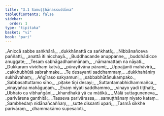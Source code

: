 ```yaml
---
title: "3.1 Samuṭṭhānassuddāna"
tableOfContents: false
sidebar:
  order: 1
type: "tipitaka"
basket: "vi"
book: "pari"
---
```



<DynamicBreadcrumb />

<Division number="257" book="pari" bookNo="5" page="157">

<Paragraph number="1076" type="verses" book="pari">
_Aniccā sabbe saṅkhārā,_  
_dukkhānattā ca saṅkhatā;_  
_Nibbānañceva paññatti,_  
_anattā iti nicchayā._  

</Paragraph>

<Paragraph number="1077" type="verses" book="pari">
_Buddhacande anuppanne,_  
_buddhādicce anuggate;_  
_Tesaṃ sabhāgadhammānaṃ,_  
_nāmamattaṃ na nāyati._  

</Paragraph>

<Paragraph number="1078" type="verses" book="pari">
_Dukkaraṃ vividhaṃ katvā,_  
_pūrayitvāna pāramī;_  
_Uppajjanti mahāvīrā,_  
_cakkhubhūtā sabrahmake._  

</Paragraph>

<Paragraph number="1079" type="verses" book="pari">
_Te desayanti saddhammaṃ,_  
_dukkhahāniṃ sukhāvahaṃ;_  
_Aṅgīraso sakyamuni,_  
_sabbabhūtānukampako._  

</Paragraph>

<Paragraph number="1080" type="verses" book="pari">
_Sabbasattuttamo sīho,_  
_piṭake tīṇi desayi;_  
_Suttantamabhidhammañca,_  
_vinayañca mahāguṇaṃ._  

</Paragraph>

<Paragraph number="1081" type="verses" book="pari">
_Evaṃ nīyati saddhammo,_  
_vinayo yadi tiṭṭhati;_  
_Ubhato ca vibhaṅgāni,_  
_khandhakā yā ca mātikā._  

</Paragraph>

<Paragraph number="1082" type="verses" book="pari">
_Mālā suttaguṇeneva,_  
_parivārena ganthitā;_  
_Tasseva parivārassa,_  
_samuṭṭhānaṃ niyato kataṃ._  

</Paragraph>

<Paragraph number="1083" type="verses" book="pari">
_Sambhedaṃ nidānañcaññaṃ,_  
_sutte dissanti upari;_  
_Tasmā sikkhe parivāraṃ,_  
_dhammakāmo supesaloti._
</Paragraph>
</Division>